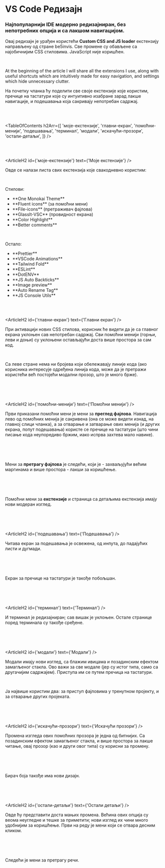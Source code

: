 

# VS Code Редизајн

### Најпопуларнији IDE модерно редизајниран, без непотребних опција и са лакшом навигацијом.

<HeroImage image={VSCode} title="VS Code Редизајн" />

Овај редизајн је урађен користећи **Custom CSS and JS loader** екстензију направљену од стране be5invis. Све промене су обављене са најобичнијим CSS стиловима. JavaScript није коришћен.

<br />

At the beginning of the article I will share all the extensions I use, along with useful shortcuts which are intuitively made for easy navigation, and settings which hide unnecessary clutter.

На почетку чланка ћу поделити све своје екстензије које користим, пречице на тастатури које су интуитивно изабране зарад лакше навигације, и подешавања која сакривају непотребан садржај.

<br />
<br />

<TableOfContents
   h2Arr={[
      'моје-екстензије',
      'главни-екран',
      'помоћни-менији',
      'подешавања',
      'терминал',
      'модали',
      'искачући-прозори',
      'остали-детаљи',
   ]}
/>

<br />
<br />

<ArticleH2 id={'моје-екстензије'} text={'Моје екстензије'} />

Овде се налази листа свих екстензија које свакодневно користим:

<br />

Стилови:

<ul className="list-disc pl-6">
   <li>**One Monokai Theme**</li>
   <li>**Fluent icons** (за помоћни мени)</li>
   <li>**File-icons** (претраживач фајлова)</li>
   <li>**GlassIt-VSC** (провидност екрана)</li>
   <li>**Color Highlight**</li>
   <li>**Better comments**</li>
</ul>

<br />

Остало:

<ul className="list-disc pl-6">
   <li>**Prettier**</li>
   <li>**VSCode Animations**</li>
   <li>**Tailwind Fold**</li>
   <li>**ESLint**</li>
   <li>**DotENV**</li>
   <li>**JS Auto Backticks**</li>
   <li>**Image preview**</li>
   <li>**Auto Rename Tag**</li>
   <li>**JS Console Utils**</li>
</ul>

<br />
<br />

<ArticleH2 id={'главни-екран'} text={'Главни екран'} />

При активацији нових CSS стилова, корисник ће видети да је са главног екрана уклоњен сав непотребан садржај. Сви помоћни менији (горњи, леви и доњи) су уклоњени остављајући доста више простора за сам код.

<br />

Са леве стране нема ни бројева који обележавају линије кода (ако корисника интересује одређена линија кода, може да је претражи користећи већ постојећи модални прозор, што је много брже).

<br />

<ArticleImage image={VSCodeImg1} alt="Главни екран" />

<br />
<br />

<ArticleH2 id={'помоћни-менији'} text={'Помоћни менији'} />

Први приказани помоћни мени је мени за **преглед фајлова**. Навигација лево од помоћних менија је сакривена (она се може видети изнад, на главној слици чланка), а за отварање и затварање ових менија (и других екрана, попут подешавања) користе се пречице на тастатури (што чини писање кода неупоредиво бржим, иако испрва захтева мало навике).

<br />

<ArticleImage image={VSCodeImg2} alt="Преглед фајлова" />

<br />
<br />

Мени за **претрагу фајлова** је следећи, који је - захваљујући већим маргинама и више простора - лакши за коришћење.

<br />

<ArticleImage image={VSCodeImg3} alt="Претрага фајлова" />

<br />
<br />

Помоћни мени за **екстензије** и страница са детаљима екстензија имају нови модеран изглед.

<br />

<ArticleImage image={VSCodeImg4} alt="Екран за екстензије" />

<br />
<br />

<ArticleH2 id={'подешавања'} text={'Подешавања'} />

Читава екран за подешавања је освежена, од инпута, до падајућих листи и дугмади.

<br />

<ArticleImage image={VSCodeImg5} alt="Подешавања" />

<br />
<br />

Екран за пречице на тастатури је такође побољшан.

<br />

<ArticleImage image={VSCodeImg6} alt="Пречице за тастатуру" />

<br />
<br />

<ArticleH2 id={'терминал'} text={'Терминал'} />

И терминал је редизајниран; сав вишак је уклоњен. Остале странице поред терминала су такође сређене.

<br />

<ArticleImage image={VSCodeImg7} alt="Терминал" />

<br />
<br />

<ArticleH2 id={'модали'} text={'Модали'} />

Модали имају нови изглед, са блажим ивицама и позадинским ефектом замагљеног стакла. Ово важи за све модале (јер су истог типа, само са другачијим садржајем). Приступа им се путем пречица на тастатури.

<br />

Ја највише користим два: за приступ фајловима у тренутном пројекту, и за отварање других пројеката.

<br />

<ArticleImage image={VSCodeImg8} alt="Модал за претрагу фајлова" />

<br />
<br />

<ArticleH2 id={'искачући-прозори'} text={'Искачући прозори'} />

Промена изгледа ових помоћних прозора је једна од битнијих. Са позадинским ефектом замагљеног стакла, и више простора за лакше читање, овај прозор (као и други овог типа) су корисни за промену.

<br />

<ArticleImage image={VSCodeImg9} alt="Искачући прозори" />

<br />
<br />

Бирач боја такође има нови дизајн.

<br />

<ArticleImage image={VSCodeImg10} alt="Бирач боја" />

<br />
<br />

<ArticleH2 id={'остали-детаљи'} text={'Остали детаљи'} />

Овде ћу представити доста мањих промена. Већина ових опција су веома неугледне и тешке за приметити; нови изглед их чини много удобнијим за коришћење. Први на реду је мени који се отвара десним кликом.

<br />

<ArticleImage image={VSCodeImg11} alt="Опције десног клика" />

<br />
<br />

Следећи је мени за претрагу речи.

<br />

<ArticleImage image={VSCodeImg12} alt="Претрага речи" />

<br />
<br />
